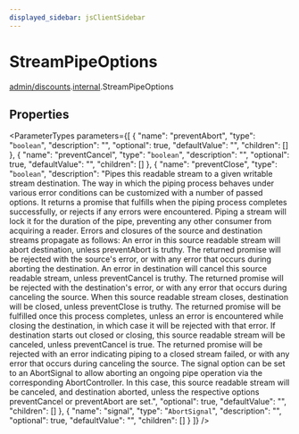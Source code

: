 ```yaml
---
displayed_sidebar: jsClientSidebar
---
```



# StreamPipeOptions

[admin/discounts](../../modules/admin_discounts.mdx).[internal](../../admin_discounts/modules/admin_discounts.internal.mdx).StreamPipeOptions

## Properties

<ParameterTypes parameters={[
  {
    "name": "preventAbort",
    "type": "`boolean`",
    "description": "",
    "optional": true,
    "defaultValue": "",
    "children": []
  },
  {
    "name": "preventCancel",
    "type": "`boolean`",
    "description": "",
    "optional": true,
    "defaultValue": "",
    "children": []
  },
  {
    "name": "preventClose",
    "type": "`boolean`",
    "description": "Pipes this readable stream to a given writable stream destination. The way in which the piping process behaves under various error conditions can be customized with a number of passed options. It returns a promise that fulfills when the piping process completes successfully, or rejects if any errors were encountered. Piping a stream will lock it for the duration of the pipe, preventing any other consumer from acquiring a reader. Errors and closures of the source and destination streams propagate as follows: An error in this source readable stream will abort destination, unless preventAbort is truthy. The returned promise will be rejected with the source's error, or with any error that occurs during aborting the destination. An error in destination will cancel this source readable stream, unless preventCancel is truthy. The returned promise will be rejected with the destination's error, or with any error that occurs during canceling the source. When this source readable stream closes, destination will be closed, unless preventClose is truthy. The returned promise will be fulfilled once this process completes, unless an error is encountered while closing the destination, in which case it will be rejected with that error. If destination starts out closed or closing, this source readable stream will be canceled, unless preventCancel is true. The returned promise will be rejected with an error indicating piping to a closed stream failed, or with any error that occurs during canceling the source. The signal option can be set to an AbortSignal to allow aborting an ongoing pipe operation via the corresponding AbortController. In this case, this source readable stream will be canceled, and destination aborted, unless the respective options preventCancel or preventAbort are set.",
    "optional": true,
    "defaultValue": "",
    "children": []
  },
  {
    "name": "signal",
    "type": "`AbortSignal`",
    "description": "",
    "optional": true,
    "defaultValue": "",
    "children": []
  }
]} />
